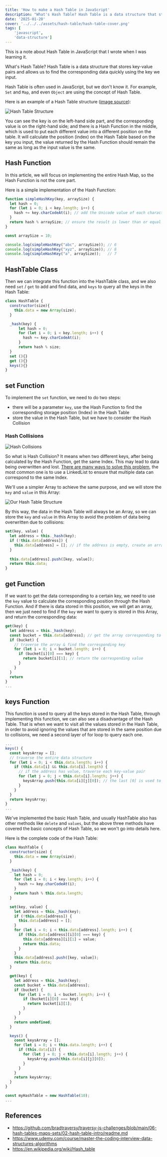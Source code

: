```yaml
---
title: 'How to make a Hash Table in JavaScript'
description: "What's Hash Table? Hash Table is a data structure that stores key-value pairs and allows us to find the corresponding data quickly using the key we input."
date: '2025-01-20'
cover: '../../../assets/hash-table/hash-table-cover.png'
tags: [
	'javascript',
	'data-structure']
---
```


This is a note about Hash Table in JavaScript that I wrote when I was learning it.

What's Hash Table? Hash Table is a data structure that stores key-value pairs and allows us to find the corresponding data quickly using the key we input.

Hash Table is often used in JavaScript, but we don't know it. 
For example, `Set` and `Map`, and even `Object` are using the concept of Hash Table.

Here is an example of a Hash Table structure ([image source](https://github.com/bradtraversy/traversy-js-challenges/blob/main/assets/images/hash-table.png)):

![Hash Table Structure](https://github.com/bradtraversy/traversy-js-challenges/blob/main/assets/images/hash-table.png?raw=true)

You can see the key is on the left-hand side part, and the corresponding value is on the right-hand side;
and there is a Hash Function in the middle, which is used to put each different value into a different position on the table.
It will calculate the position (index) on the Hash Table based on the key you input, the value returned by the Hash Function should remain the same as long as the input value is the same.

##  Hash Function

In this article, we will focus on implementing the entire Hash Map, so the Hash Function is not the core part.

Here is a simple implementation of the Hash Function:
```js
function simpleHashKey(key, arraySize) {
  let hash = 0;
  for (let i = 0; i < key.length; i++) {
    hash += key.charCodeAt(i); // add the Unicode value of each character
  }
  return hash % arraySize; // ensure the result is lower than or equal to the array size
}

const arraySize = 10;

console.log(simpleHashKey("abc", arraySize)); // 6
console.log(simpleHashKey("xyz", arraySize)); // 8
console.log(simpleHashKey("a", arraySize));   // 7

```

## HashTable Class 
Then we can integrate this function into the HashTable class, and we also need `set` / `get` to add and find data, and `keys` to query all the keys in the Hash Table:
```js
class HashTable {
  constructor(size){
    this.data = new Array(size);
  }

  _hash(key) {
	  let hash = 0;
	  for (let i = 0; i < key.length; i++) {
	    hash += key.charCodeAt(i); 
	  }
	  return hash % size;
  }
  set (){}
  get (){}
  keys(){}
}
```

## set Function 
To implement the `set` function, we need to do two steps:
- there will be a parameter `key`, use the Hash Function to find the corresponding storage position (Index) in the Hash Table
- store the value in the Hash Table, but we have to consider the Hash Collision

 
### Hash Collisions
![Hash Collisions](../../../assets/hash-table/hash-collision.gif)

So what is Hash Collision? It means when two different keys, after being calculated by the Hash Function, get the same Index.
This may lead to data being overwritten and lost. [There are many ways to solve this problem](https://en.wikipedia.org/wiki/Hash_table#Separate_chaining), the most common one is to use a LinkedList to ensure that multiple data can correspond to the same Index.

We'll use a simpler Array to achieve the same purpose, and we will store the `key` and `value` in this Array:

![Our Hash Table Structure](../../../assets/hash-table/save-data-in-hash-table.png)
 
 By this way, the data in the Hash Table will always be an Array, so we can store the `key` and `value` in this Array to avoid the problem of data being overwritten due to collisions:
 
```js
set(key, value) {
  let address = this._hash(key); 
  if (!this.data[address]) {
    this.data[address] = []; // if the address is empty, create an array
  }
  
  this.data[address].push([key, value]);
  return this.data; 
}
```


## get Function 

If we want to get the data corresponding to a certain key, we need to use the `key` value to calculate the corresponding position through the Hash Function. 
And if there is data stored in this position, we will get an array, 
then we just need to find if the `key` we want to query is stored in this Array, and return the corresponding data:

```js
get(key) {
  let address = this._hash(key); 
  const bucket = this.data[address]; // get the array corresponding to the address
  if (bucket) {
    // traverse the array & find the corresponding key
    for (let i = 0; i < bucket.length; i++) {
      if (bucket[i][0] === key) {
        return bucket[i][1]; // return the corresponding value
      }
    }
  }
  return 
}
...

```


## keys Function

This function is used to query all the keys stored in the Hash Table, through implementing this function, we can also see a disadvantage of the Hash Table.
That is when we want to visit all the values stored in the Hash Table, in order to avoid ignoring the values that are stored in the same position due to collisions, we need a second layer of for loop to query each one.


```js
...
keys() {
  const keysArray = [];
  // traverse the entire data structure
  for (let i = 0; i < this.data.length; i++) {
    if (this.data[i] && this.data[i].length) {
      // if the address has value, traverse each key-value pair
      for (let j = 0; j < this.data[i].length; j++) {
        keysArray.push(this.data[i][j][0]); // the last [0] is used to get the key
      }
    }
  }
  return keysArray; 
}
...
```

We've implemented the basic Hash Table, and usually HashTable also has other methods like `delete` and `values`, but the above three methods have covered the basic concepts of Hash Table, so we won't go into details here.

Here is the complete code of the Hash Table:

```js
class HashTable {
  constructor(size) {
    this.data = new Array(size);
  }

  _hash(key) {
    let hash = 0;
    for (let i = 0; i < key.length; i++) {
      hash += key.charCodeAt(i);
    }
    return hash % this.data.length;
  }

  set(key, value) {
    let address = this._hash(key);
    if (!this.data[address]) {
      this.data[address] = [];
    }
    for (let i = 0; i < this.data[address].length; i++) {
      if (this.data[address][i][0] === key) {
        this.data[address][i][1] = value;
        return this.data;
      }
    }
    this.data[address].push([key, value]);
    return this.data;
  }

  get(key) {
    let address = this._hash(key);
    const bucket = this.data[address];
    if (bucket) {
      for (let i = 0; i < bucket.length; i++) {
        if (bucket[i][0] === key) {
          return bucket[i][1];
        }
      }
    }
    return undefined;
  }

  keys() {
    const keysArray = [];
    for (let i = 0; i < this.data.length; i++) {
      if (this.data[i]) {
        for (let j = 0; j < this.data[i].length; j++) {
          keysArray.push(this.data[i][j][0]);
        }
      }
    }
    return keysArray;
  }
}

const myHashTable = new HashTable(10);
...
```

## References
 - https://github.com/bradtraversy/traversy-js-challenges/blob/main/06-hash-tables-maps-sets/02-hash-table-intro/readme.md
 - https://www.udemy.com/course/master-the-coding-interview-data-structures-algorithms
 - https://en.wikipedia.org/wiki/Hash_table
